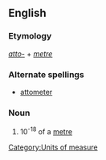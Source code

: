==English==

===Etymology===
''[[atto-]]'' + ''[[metre]]''

===Alternate spellings===
*[[attometer]]

===Noun===
{{en-noun}}

# 10<sup>-18</sup> of a [[metre]]

[[Category:Units of measure]]